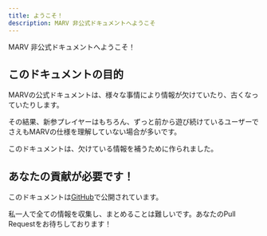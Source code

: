 ```yaml
---
title: ようこそ！
description: MARV 非公式ドキュメントへようこそ
---
```


MARV 非公式ドキュメントへようこそ！

## このドキュメントの目的

MARVの公式ドキュメントは、様々な事情により情報が欠けていたり、古くなっていたりします。

その結果、新参プレイヤーはもちろん、ずっと前から遊び続けているユーザーでさえもMARVの仕様を理解していない場合が多いです。

このドキュメントは、欠けている情報を補うために作られました。

## あなたの貢献が必要です！

このドキュメントは[GitHub](https://github.com/ruka-64/marv-unofficial-docs/)で公開されています。

私一人で全ての情報を収集し、まとめることは難しいです。あなたのPull Requestをお待ちしております！